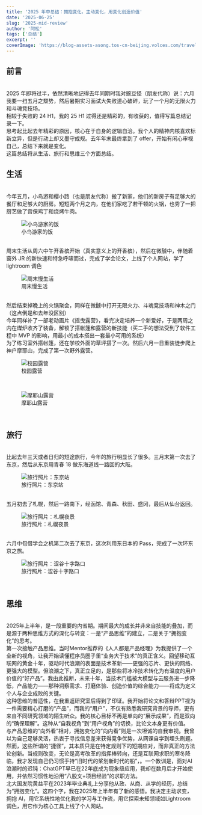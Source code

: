 ```yaml
---
title: '2025 年中总结：拥抱变化，主动变化，用变化创造价值'
date: '2025-06-25'
slug: '2025-mid-review' 
author: '阿松'
tags: ['总结']
excerpt: ''
coverImage: 'https://blog-assets-asong.tos-cn-beijing.volces.com/travel/Hokkaido/hakodate_hachimanzaka_cover.jpg'
---
```


## 前言
<br />
2025 年即将过半，依然清晰地记得去年同期时我对豌豆怪（朋友代称）说：六月我要一扫五月之颓势，然后暑期实习面试大失败道心破碎，玩了一个月的无限火力和斗魂竞技场。
<br />
相较于失败的 24 H1，我的 25 H1 过得还是精彩的，有收获的，值得写篇总结记录一下。
<br />
思考起比起去年精彩的原因，核心在于自身的逻辑自洽。我个人的精神内核喜欢标新立异，但是行动上却又墨守成规。去年年末最终拿到了 offer，开始有闲心审视自己，总结下来就是变化。
<br />
这篇总结将从生活、旅行和思维三个方面总结。
<br />

## 生活
<br />
今年五月，小鸟游和樱小路（也是朋友代称）搬了新家，他们的新房子有足够大的餐厅和足够大的厨房。短短两个月之内，在他们家吃了若干顿的火锅，也秀了一把厨艺做了宫保鸡丁和烧烤牛肉。
<figure>
    <img src="https://blog-assets-asong.tos-cn-beijing.volces.com/life/2025-mid-review/takanashi_food.jpg" alt="小鸟游家的饭" />
    <figcaption style={{textAlign: 'center'}}>小鸟游家的饭</figcaption>
</figure>
<br />
周末生活从周六中午开香槟开始（真实意义上的开香槟），然后在微醺中，伴随着窗外 JR 的新快速和特急呼啸而过，完成了学会论文，上线了个人网站，学了 lightroom 调色
<br />
<figure>
    <img src="https://blog-assets-asong.tos-cn-beijing.volces.com/life/2025-mid-review/takanashi_home.jpg" alt="周末慢生活" />
    <figcaption style={{textAlign: 'center'}}>周末慢生活</figcaption>
</figure>
<br />
然后结束掉晚上的火锅聚会，同样在微醺中打开无限火力、斗魂竞技场和神木之门（这点倒是和去年没区别）
<br />
今年同样补了一部老动画片《摇曳露营》，看完决定培养一个新爱好，于是两周之内在煤炉收齐了装备，解锁了搭帐篷和露营的新技能（买二手的想法受到了软件工程中 MVP 的影响，用最小的成本搭出一套最小可用的系统）
<br />
为了练习室外搭帐篷，还在学校外面的草坪搭了一次。然后六月一日重装徒步爬上神户摩耶山，完成了第一次野外露营。
<br />
<figure>
    <img src="https://blog-assets-asong.tos-cn-beijing.volces.com/life/2025-mid-review/tent_campus.jpg" alt="校园露营" />
    <figcaption style={{textAlign: 'center'}}>校园露营</figcaption>
</figure>
<br />
<figure>
    <img src="https://blog-assets-asong.tos-cn-beijing.volces.com/life/2025-mid-review/tent_kobe.jpg" alt="摩耶山露营" />
    <figcaption style={{textAlign: 'center'}}>摩耶山露营</figcaption>
</figure>
<br />

## 旅行
<br />
比起去年三天或者日归的短途旅行，今年的旅行明显长了很多。三月末第一次去了东京，然后从东京用青春 18 做东海道线一路回的大阪。
<br />
<figure>
    <img src="https://blog-assets-asong.tos-cn-beijing.volces.com/travel/Tokyo/tokyo_station.jpg" alt="旅行照片：东京站" />
    <figcaption style={{textAlign: 'center'}}>旅行照片：东京站</figcaption>
</figure>
<br />
五月初去了札幌，然后一路南下，经函馆、青森、秋田、盛冈，最后从仙台返回。
<br />
<figure>
    <img src="https://blog-assets-asong.tos-cn-beijing.volces.com/travel/Hokkaido/moiwayama_1.jpg" alt="旅行照片：札幌夜景" />
    <figcaption style={{textAlign: 'center'}}>旅行照片：札幌夜景</figcaption>
</figure>
<br />
六月中旬借学会之机第二次去了东京，这次利用东日本的 Pass，完成了一次环东京之旅。
<br />
<figure>
    <img src="https://blog-assets-asong.tos-cn-beijing.volces.com/travel/tokyo-meeting/shibuya_crossing.jpg" alt="旅行照片：涩谷十字路口" />
    <figcaption style={{textAlign: 'center'}}>旅行照片：涩谷十字路口</figcaption>
</figure>
<br />

## 思维
<br />
2025年上半年，是一段重要的内省期。期间最大的成长并非来自技能的叠加，而是源于两种思维方式的深化与转变：一是“产品思维”的建立，二是关于“拥抱变化”的思考。
<br />
第一次接触产品思维。当时Mentor推荐的《人人都是产品经理》为我提供了一个全新的视角，让我开始读懂程序员圈子里“业务大于技术”的真正含义。回望移动互联网的黄金十年，驱动时代浪潮的表面是技术革新——更强的芯片、更快的网络、更强大的模型。但浪潮之下，真正立足的，是那些将冰冷技术转化为有温度的用户价值的“好产品”。我由此推断，未来十年，当技术门槛被大模型与云服务进一步降低，产品能力——那种洞察需求、打磨体验、创造价值的综合能力——将成为定义个人与企业成败的关键。
<br />
这种思维的普适性，在我重返研究室后得到了印证。我开始将论文和答辩PPT视为一件需要精心打磨的“产品”，而我的“用户”，不仅有熟悉我研究背景的导师，更有来自不同研究领域的陌生听众。我的核心目标不再是单向的“展示成果”，而是双向的“确保理解”。这种从“自我视角”到“用户视角”的切换，比论文本身更有价值。
<br />
与产品思维的“向外看”相对，拥抱变化的“向内看”则是一次坦诚的自我审视。我曾以为自己足够灵活，热衷于寻找信息差来获得竞争优势，从网课自学到埋头刷题。然而，这些所谓的“捷径”，其本质只是在特定规则下的短期应对，而非真正的方法论创新。当规则改变，无论是高考改革的指挥棒转向，还是互联网求职的寒冬降临，我才发现自己仍习惯手持“旧时代的桨划新时代的船”，。一个教训是，面对AI浪潮时的迟钝：ChatGPT早已在22年底成为现象级应用，我却在数月后才开始使用，并依然习惯性地沿用“八股文+项目经验”的求职方法。
<br />
北大国发院黄益平在2023年毕业典礼上分享他从政、从商、从学的经历，总结为“拥抱变化”。这四个字，我在2025年上半年有了新的感悟。我决定主动求变，拥抱 AI，用它系统性地优化我的学习与工作流，用它探索未知领域如Lightroom调色，用它作为核心工具上线了个人网站。
<br />


